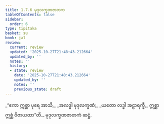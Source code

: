 ```yaml
---
title: 1.7.6 မုဒုလက္ခဏဇာတက
tableOfContents: false
sidebar:
  order: 6
type: tipitaka
basket: su
book: ja1
review:
  current: review
  updated: '2025-10-27T21:48:43.212664'
  updated_by: ''
  notes: ''
  history:
  - state: review
    date: '2025-10-27T21:48:43.212664'
    updated_by: ''
    notes: ''
    previous_state: draft
---
```



<ReviewStatus review={frontmatter.review} showDetails={true} />

<HypothesisAnnotation frontmatter={frontmatter} />

<DynamicBreadcrumb />

<Division number="66" book="ja1" e="ch" v="22" p="16">

<Paragraph number="145" type="verses" book="ja1">
_“ဧကာ ဣစ္ဆာ ပုရေ အာသိ,_  
_အလဒ္ဓါ မုဒုလက္ခဏံ;_  
_ယတော လဒ္ဓါ အဠာရက္ခီ,_  
ဣစ္ဆာ ဣစ္ဆံ ဝိဇာယထာ”တိ._  


</Paragraph>
</Division>

<Paragraph number="146" type="center" book="ja1">
မုဒုလက္ခဏဇာတကံ ဆဋ္ဌံ.
</Paragraph>